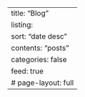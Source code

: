---
title: "Blog"
listing:
  sort: "date desc"
  contents: "posts"
  categories: false
  feed: true
# page-layout: full
---